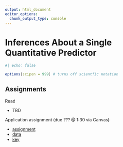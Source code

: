 ```yaml
--- 
output: html_document 
editor_options:  
  chunk_output_type: console
--- 
```

 

# Inferences About a Single Quantitative Predictor

```r
#| echo: false

options(scipen = 999) # turns off scientfic notation
```


## Assignments

Read

- TBD 

Application assignment (due ??? @ 1:30 via Canvas)

- [assignment]()
- [data]()
- [key]()
